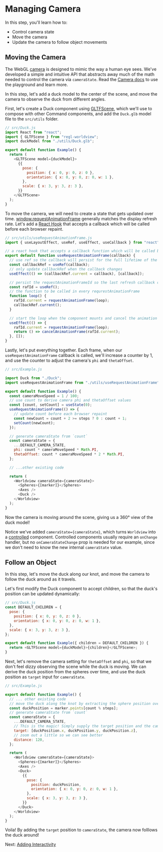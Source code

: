 
# Managing Camera

In this step, you'll learn how to:

- Control camera state
- Move the camera
- Update the camera to follow object movements

## Moving the Camera

The WebGL [camera](https://webglfundamentals.org/webgl/lessons/webgl-3d-camera.html) is designed to mimic the way a human eye sees. We've developed a simple and intuitive API that abstracts away much of the math needed to control the camera via `cameraState`. Read the [Camera docs](#/docs/api/camera) to use the playground and learn more.

In this step, let's add a duck model to the center of the scene, and move the camera to observe the duck from different angles.

First, let's create a Duck component using [GLTFScene](#/docs/commands/gltfscene), which we'll use to compose with other Command components, and add the `Duck.glb` model file to the `src/utils` folder.

```js
// src/Duck.js
import React from "react";
import { GLTFScene } from "regl-worldview";
import duckModel from "./utils/Duck.glb";

export default function Example() {
  return (
    <GLTFScene model={duckModel}>
      {{
        pose: {
          position: { x: 0, y: 0, z: 0 },
          orientation: { x: 0, y: 0, z: 0, w: 1 },
        },
        scale: { x: 3, y: 3, z: 3 },
      }}
    </GLTFScene>
  );
}
```

To move the camera, we will need to create a state that gets updated over time. [window.requestAnimationFrame](https://developer.mozilla.org/en-US/docs/Web/API/window/requestAnimationFrame) generally matches the display refresh rate. Let's add a [React Hook](https://reactjs.org/docs/hooks-intro.html) that accepts a callback which will be called before each browser repaint.

```js
// src/utils/useRequestAnimationFrame.js
import { useLayoutEffect, useRef, useEffect, useCallback } from "react";

// a react hook that accepts a callback function which will be called before each browser repaint
export default function useRequestAnimationFrame(callback) {
  // use ref so the callback will persist for the full lifetime of the component
  const callbackRef = useRef(callback);
  // only update callbackRef when the callback changes
  useEffect(() => (callbackRef.current = callback), [callback]);

  // persist the requestAnimationFrameId so the last refresh callback can be cancelled when component unmounts
  const rafId = useRef();
  // the function to be called in every requrestAnimationFrame
  function loop() {
    rafId.current = requestAnimationFrame(loop);
    callbackRef.current();
  }

  // start the loop when the component mounts and cancel the animation frame when unmounts
  useEffect(() => {
    rafId.current = requestAnimationFrame(loop);
    return () => cancelAnimationFrame(rafId.current);
  }, []);
}
```

Lastly, let's put everything together. Each frame, when our `useRequestAnimationFrame` callback is called, we'll increase a counter by 1, and use the counter to adjust the camera's `phi` and `thetaOffset`.

```js
// src/Example.js

import Duck from "./Duck";
import useRequestAnimationFrame from "./utils/useRequestAnimationFrame";

export default function Example() {
  const cameraMoveSpeed = 1 / 100;
  // use count to derive camera phi and thetaOffset values
  const [count, setCount] = useState(0);
  useRequestAnimationFrame(() => {
    // update count before each browser repaint
    const newCount = count + 2 >= steps ? 0 : count + 1;
    setCount(newCount);
  });

  // generate cameraState from `count`
  const cameraState = {
    ...DEFAULT_CAMERA_STATE,
    phi: count * cameraMoveSpeed * Math.PI,
    thetaOffset: count * cameraMoveSpeed * 2 * Math.PI,
  };

  // ...other existing code

  return (
    <Worldview cameraState={cameraState}>
      <Spheres>{[marker]}</Spheres>
      <Axes />
      <Duck />
    </Worldview>
  );
}
```

Now the camera is moving around the scene, giving us a 360° view of the duck model!

Notice we've added `cameraState={cameraState}`, which turns `Worldview` into a [controlled](https://reactjs.org/docs/forms.html) component. Controlled components usually require an `onChange` handler, but no `onCameraStateChange` prop is needed for our example, since we don't need to know the new internal `cameraState` value.

<CodeSandboxEmbed src="https://codesandbox.io/s/qx5zrko8nj" />

## Follow an Object

In this step, let's move the duck along our knot, and move the camera to follow the duck around as it travels.

Let's first modify the Duck component to accept children, so that the duck's position can be updated dynamically:

```js
// src/Duck.js
const DEFAULT_CHILDREN = {
  pose: {
    position: { x: 0, y: 0, z: 0 },
    orientation: { x: 0, y: 0, z: 0, w: 1 },
  },
  scale: { x: 3, y: 3, z: 3 },
};

export default function Example({ children = DEFAULT_CHILDREN }) {
  return <GLTFScene model={duckModel}>{children}</GLTFScene>;
}
```

Next, let's remove the camera setting for `thetaOffset` and `phi`, so that we don't feel dizzy observing the scene while the duck is moving. We can derive the duck position from the spheres over time, and use the duck position as `target` input for `cameraState`.

```js
// src/Example.js

export default function Example() {
  // ... other existing code
  // move the duck along the knot by extracting the sphere position over time
  const duckPosition = marker.points[count % steps];
  // generate cameraState from `count`
  const cameraState = {
    ...DEFAULT_CAMERA_STATE,
    // This is the magic! Simply supply the target position and the camera will follow
    target: [duckPosition.x, duckPosition.y, duckPosition.z],
    // zoom out a little so we can see better
    distance: 120,
  };

  return (
    <Worldview cameraState={cameraState}>
      <Spheres>{[marker]}</Spheres>
      <Axes />
      <Duck>
        {{
          pose: {
            position: duckPosition,
            orientation: { x: 0, y: 0, z: 0, w: 1 },
          },
          scale: { x: 3, y: 3, z: 3 },
        }}
      </Duck>
    </Worldview>
  );
}
```

Voila! By adding the `target` position to `cameraState`, the camera now folllows the duck around!

<CodeSandboxEmbed src="https://codesandbox.io/s/71k2xzj8ox" />

Next: [Adding Interactivity](#/docs/tutorial/adding-interactivity)
